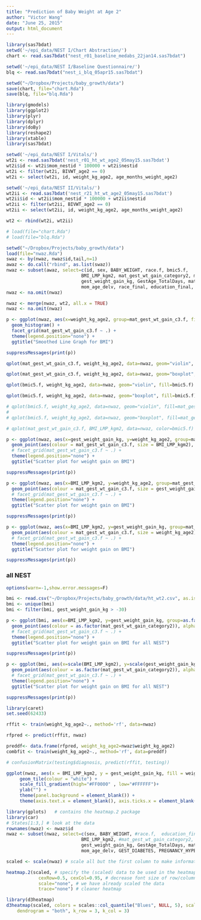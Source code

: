 ```yaml
---
title: "Prediction of Baby Weight at Age 2"
author: "Victor Wang"
date: "June 25, 2015"
output: html_document
---
```


```r
library(sas7bdat)
setwd('~/epi_data/NEST I/Chart Abstraction/')
chart <- read.sas7bdat("nest_r01_baseline_medabs_22jan14.sas7bdat")

setwd('~/epi_data/NEST I/Baseline Questionnaire/')
blq <- read.sas7bdat("nest_i_blq_05apr15.sas7bdat")

setwd("~/Dropbox/Projects/baby_growth/data")
save(chart, file="chart.Rda")
save(blq, file="blq.Rda")
```

```r
library(gmodels)
library(ggplot2)
library(plyr)
library(dplyr)
library(doBy)
library(reshape2)
library(xtable)
library(sas7bdat)

setwd('~/epi_data/NEST I/Vitals/')
wt2i <- read.sas7bdat('nest_r01_ht_wt_age2_05may15.sas7bdat')
wt2i$id <- wt2i$mom_nestid * 100000 + wt2i$nestid
wt2i <- filter(wt2i, BIVWT_age2 == 0)
wt2i <- select(wt2i, id, weight_kg_age2, age_months_weight_age2)

setwd('~/epi_data/NEST II/Vitals/')
wt2ii <- read.sas7bdat('nest_r21_ht_wt_age2_05may15.sas7bdat')
wt2ii$id <- wt2ii$mom_nestid * 100000 + wt2ii$nestid
wt2ii <- filter(wt2ii, BIVWT_age2 == 0)
wt2ii <- select(wt2ii, id, weight_kg_age2, age_months_weight_age2)

wt2 <- rbind(wt2i, wt2ii)

# load(file="chart.Rda")
# load(file="blq.Rda")

setwd("~/Dropbox/Projects/baby_growth/data")
load(file="nwaz.Rda")
swaz <- by(nwaz, nwaz$id,tail,n=1)
awaz <- do.call("rbind", as.list(swaz))
nwaz <- subset(awaz, select=c(id, sex, BABY_WEIGHT, race.f, bmic5.f,
                            BMI_LMP_kgm2, mat_gest_wt_gain_category2, mat_gest_wt_gain_c3.f, 
                            gest_weight_gain_kg, GestAge_TotalDays, maternal_smoking2, parity_3cat,
                            mom_age_delv, race_final, education_final, GEST_DIABETES, PREGNANCY_HYPERTENSION))
nwaz <- na.omit(nwaz)

nwaz <- merge(nwaz, wt2, all.x = TRUE)
nwaz <- na.omit(nwaz)
```


```r
p <- ggplot(nwaz, aes(x=weight_kg_age2, group=mat_gest_wt_gain_c3.f, fill=mat_gest_wt_gain_c3.f)) +
  geom_histogram() +
  facet_grid(mat_gest_wt_gain_c3.f ~ .) +
  theme(legend.position="none") +
  ggtitle("Smoothed Line Graph for BMI")

suppressMessages(print(p))

qplot(mat_gest_wt_gain_c3.f, weight_kg_age2, data=nwaz, geom="violin", fill=mat_gest_wt_gain_c3.f)

qplot(mat_gest_wt_gain_c3.f, weight_kg_age2, data=nwaz, geom="boxplot", fill=mat_gest_wt_gain_c3.f)

qplot(bmic5.f, weight_kg_age2, data=nwaz, geom="violin", fill=bmic5.f)

qplot(bmic5.f, weight_kg_age2, data=nwaz, geom="boxplot", fill=bmic5.f)

# qplot(bmic5.f, weight_kg_age2, data=nwaz, geom="violin", fill=mat_gest_wt_gain_c3.f)
# 
# qplot(bmic5.f, weight_kg_age2, data=nwaz, geom="boxplot", fill=mat_gest_wt_gain_c3.f)

# qplot(mat_gest_wt_gain_c3.f, BMI_LMP_kgm2, data=nwaz, color=bmic5.f)
```

```r
p <- ggplot(nwaz, aes(x=gest_weight_gain_kg, y=weight_kg_age2, group=mat_gest_wt_gain_c3.f, fill=mat_gest_wt_gain_c3.f)) +
  geom_point(aes(colour = mat_gest_wt_gain_c3.f, size = BMI_LMP_kgm2), alpha = 0.3) +
  # facet_grid(mat_gest_wt_gain_c3.f ~ .) +
  theme(legend.position="none") +
  ggtitle("Scatter plot for weight gain on BMI")

suppressMessages(print(p))

p <- ggplot(nwaz, aes(x=BMI_LMP_kgm2, y=weight_kg_age2, group=mat_gest_wt_gain_c3.f, fill=mat_gest_wt_gain_c3.f)) +
  geom_point(aes(colour = mat_gest_wt_gain_c3.f, size = gest_weight_gain_kg), alpha = 0.3) +
  # facet_grid(mat_gest_wt_gain_c3.f ~ .) +
  theme(legend.position="none") +
  ggtitle("Scatter plot for weight gain on BMI")

suppressMessages(print(p))

p <- ggplot(nwaz, aes(x=BMI_LMP_kgm2, y=gest_weight_gain_kg, group=mat_gest_wt_gain_c3.f, fill=mat_gest_wt_gain_c3.f)) +
  geom_point(aes(colour = mat_gest_wt_gain_c3.f, size = weight_kg_age2), alpha = 0.3) +
  # facet_grid(mat_gest_wt_gain_c3.f ~ .) +
  theme(legend.position="none") +
  ggtitle("Scatter plot for weight gain on BMI")

suppressMessages(print(p))

```

### all NEST

```r
options(warn=-1,show.error.messages=F)

bmi <- read.csv("~/Dropbox/Projects/baby_growth/data/ht_wt2.csv", as.is=TRUE)
bmi <- unique(bmi)
bmi <- filter(bmi, gest_weight_gain_kg > -30)

p <- ggplot(bmi, aes(x=BMI_LMP_kgm2, y=gest_weight_gain_kg, group=as.factor(mat_gest_wt_gain_category2), fill=as.factor(mat_gest_wt_gain_category2))) +
  geom_point(aes(colour = as.factor(mat_gest_wt_gain_category2)), alpha = 0.5) +
  # facet_grid(mat_gest_wt_gain_c3.f ~ .) +
  theme(legend.position="none") +
  ggtitle("Scatter plot for weight gain on BMI for all NEST")

suppressMessages(print(p))

p <- ggplot(bmi, aes(x=scale(BMI_LMP_kgm2), y=scale(gest_weight_gain_kg), group=as.factor(mat_gest_wt_gain_category2), fill=as.factor(mat_gest_wt_gain_category2))) +
  geom_point(aes(colour = as.factor(mat_gest_wt_gain_category2)), alpha = 0.5) +
  # facet_grid(mat_gest_wt_gain_c3.f ~ .) +
  theme(legend.position="none") +
  ggtitle("Scatter plot for weight gain on BMI for all NEST")

suppressMessages(print(p))
```

```r
library(caret)
set.seed(62433)

rffit <- train(weight_kg_age2~., method='rf', data=nwaz)

rfpred <- predict(rffit, nwaz)

preddf<- data.frame(rfpred, weight_kg_age2=nwaz$weight_kg_age2)
combfit <- train(weight_kg_age2~., method='rf', data=preddf)

# confusionMatrix(testing$diagnosis, predict(rffit, testing))

```

```r
ggplot(nwaz, aes(x = BMI_LMP_kgm2, y = gest_weight_gain_kg, fill = weight_kg_age2)) +
     geom_tile(colour = "white") +
     scale_fill_gradient(high="#FF0000" , low="#FFFFFF")+
     ylab("") +
     theme(panel.background = element_blank()) +
     theme(axis.text.x = element_blank(), axis.ticks.x = element_blank())
```



```r
library(gplots)   # contains the heatmap.2 package
library(car)    
# States[1:3,] # look at the data
rownames(nwaz) <- nwaz$id
nwaz <- subset(nwaz, select=c(sex, BABY_WEIGHT, #race.f,  education_final, 
                            BMI_LMP_kgm2, #mat_gest_wt_gain_category2, mat_gest_wt_gain_c3.f, 
                            gest_weight_gain_kg, GestAge_TotalDays, maternal_smoking2, parity_3cat,
                            mom_age_delv, GEST_DIABETES, PREGNANCY_HYPERTENSION))

scaled <- scale(nwaz) # scale all but the first column to make information comparable
```

```r
heatmap.2(scaled, # specify the (scaled) data to be used in the heatmap
            cexRow=0.5, cexCol=0.95, # decrease font size of row/column labels
            scale="none", # we have already scaled the data
            trace="none") # cleaner heatmap
```

```r
library(d3heatmap)
d3heatmap(scaled, colors = scales::col_quantile("Blues", NULL, 5), scale = "col",
    dendrogram = "both", k_row = 3, k_col = 3)
```

